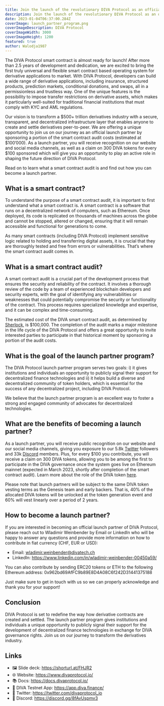```yaml
---
title: Join the launch of the revolutionary DIVA Protocol as an official partner
description: Join the launch of the revolutionary DIVA Protocol as an official partner
date: 2023-01-04T06:37:00.284Z
coverImage: launch_partner_program.png
coverImageDescription: DIVA Protocol
coverImageWidth: 3000
coverImageHeight: 1200
featured: true
author: Walodja1987
---
```


The DIVA Protocol smart contract is almost ready for launch! After more than 2.5 years of development and dedication, we are excited to bring the first truly universal 
and flexible smart contract based operating system for derivative applications to market. With DIVA Protocol, developers can build a wide range of derivative applications, 
including insurance, structured products, prediction markets, conditional donations, and swaps, all in a permissionless and trustless way. One of the unique features is 
the possibility to impose transfer restrictions on derivative assets, which makes it particularly well-suited for traditional financial institutions that must comply with KYC and AML regulations.

Our vision is to transform a $500+ trillion derivatives industry with a secure, transparent, and decentralized infrastructure layer that enables anyone to create and 
settle derivatives peer-to-peer. We are offering a unique opportunity to join us on our journey as an official launch partner by sponsoring a portion of the smart contract 
audit costs (estimated at $100’000). As a launch partner, you will receive recognition on our website and social media channels, as well as a claim on 300 DIVA tokens for 
every $100 sponsored which will give you an opportunity to play an active role in shaping the future direction of DIVA Protocol. 

Read on to learn what a smart contract audit is and find out how you can become a launch partner.

## What is a smart contract?

To understand the purpose of a smart contract audit, it is important to first understand what a smart contract is. A smart contract is a software that runs on a 
decentralized network of computers, such as Ethereum. Once deployed, its code is replicated on thousands of machines across the globe and cannot be stopped, 
altered or changed, ensuring that it will remain accessible and functional for generations to come. 

As many smart contracts (including DIVA Protocol) implement sensitive logic related to holding and transferring digital assets, it is crucial that they are 
thoroughly tested and free from errors or vulnerabilities. That’s where the smart contract audit comes in.

## What is a smart contract audit?

A smart contract audit is a crucial part of the development process that ensures the security and reliability of the contract. It involves a thorough 
review of the code by a team of experienced blockchain developers and security experts, with the goal of identifying any vulnerabilities or weaknesses 
that could potentially compromise the security or functionality of the contract. This process requires specialized knowledge and expertise, and it can be complex and time-consuming. 

The estimated cost of the DIVA smart contract audit, as determined by [Sherlock](https://www.sherlock.xyz/), is $100,000. The completion of the audit marks a major milestone in the life cycle of the DIVA 
Protocol and offers a great opportunity to invite interested parties to participate in that historical moment by sponsoring a portion of the audit costs.

## What is the goal of the launch partner program?

The DIVA Protocol launch partner program serves two goals: i) it gives institutions and individuals an opportunity to publicly signal their support for decentralized 
finance technologies and ii) it helps build a diverse and decentralized community of token holders, which is essential for the success of any 
decentralized project, including DIVA Protocol.

We believe that the launch partner program is an excellent way to foster a strong and engaged community of advocates for decentralized technologies.

## What are the benefits of becoming a launch partner?

As a launch partner, you will receive public recognition on our website and our social media channels, giving you exposure to our 5.8k [Twitter](https://twitter.com/divaprotocol_io) 
followers and 33k [Discord](https://discord.gg/DE5b8ZeJjK) members. Plus, for every $100 you contribute, you will receive a claim on 300 DIVA tokens, allowing you to be among the 
first to participate in the DIVA governance once the system goes live on Ethereum mainnet (expected in March 2023, shortly after completion of the 
smart contract audit). Learn more about the role of the DIVA token [here](https://www.divaprotocol.io/posts/diva-tokenomics).

Please note that launch partners will be subject to the same DIVA token vesting terms as the Genesis team and early backers. That is, 40% of the 
allocated DIVA tokens will be unlocked at the token generation event and 60% will vest linearly over a period of 2 years. 

## How to become a launch partner?

If you are interested in becoming an official launch partner of DIVA Protocol, please reach out to Wladimir Weinbender by Email or LinkedIn who will be happy 
to answer any questions and provide more information on how to contribute in fiat currency (CHF, EUR or USD): 
- Email: wladimir.weinbender@divatech.ch
- LinkedIn: https://www.linkedin.com/in/wladimir-weinbender-00450a59/

You can also contribute by sending ERC20 tokens or ETH to the following Ethereum address: 0x962bd69AfFC9b89E8D4A08C6f242D31441375188

Just make sure to get in touch with us so we can properly acknowledge and thank you for your support!

## Conclusion

DIVA Protocol is set to redefine the way how derivative contracts are created and settled. The launch partner program gives institutions and individuals a unique opportunity 
to publicly signal their support for the development of decentralized finance technologies in exchange for DIVA governance rights. Join us on our journey to transform the derivatives industry.

## Links

- 🖼️ Slide deck: https://shorturl.at/FHJR2 
- 🌐 Website: https://www.divaprotocol.io/
- 📚 Docs: https://docs.divaprotocol.io/
- 🍏 DIVA Testnet App: https://app.diva.finance/
- 🦜 Twitter: https://twitter.com/divaprotocol_io 
- 🤖 Discord: https://discord.gg/8fAvUspmv3